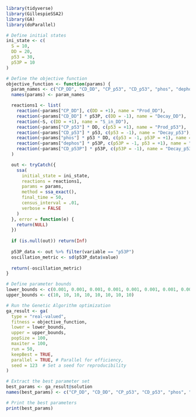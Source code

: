 ```r
library(tidyverse)
library(GillespieSSA2)
library(GA)
library(doParallel)

# Define initial states
ini_state <- c(
  S = 10, 
  DD = 20, 
  p53 = 30, 
  p53P = 10
)

# Define the objective function
objective_function <- function(params) {
  param_names <- c("CP_DD", "CD_DD", "CP_p53", "CD_p53", "phos", "dephos", "CD_p53P")
  names(params) <- param_names

  reactions1 <- list(
    reaction(~params["CP_DD"], c(DD = +1), name = "Prod_DD"),
    reaction(~params["CD_DD"] * p53P, c(DD = -1), name = "Decay_DD"),
    reaction(~S, c(DD = +1), name = "S_in_DD"), 
    reaction(~params["CP_p53"] * DD, c(p53 = +1), name = "Prod_p53"),
    reaction(~params["CD_p53"] * p53, c(p53 = -1), name = "Decay_p53"),
    reaction(~params["phos"] * p53 * DD, c(p53 = -1, p53P = +1), name = "Phos_p53"),
    reaction(~params["dephos"] * p53P, c(p53P = -1, p53 = +1), name = "Dephos_p53P"),
    reaction(~params["CD_p53P"] * p53P, c(p53P = -1), name = "Decay_p53P")
  )

  out <- tryCatch({
    ssa(
      initial_state = ini_state,
      reactions = reactions1,
      params = params,
      method = ssa_exact(),
      final_time = 50,
      census_interval = .01,
      verbose = FALSE
    )
  }, error = function(e) {
    return(NULL)
  })
  
  if (is.null(out)) return(Inf)
  
  p53P_data <- out %>% filter(variable == "p53P")
  oscillation_metric <- sd(p53P_data$value)
  
  return(-oscillation_metric)
}
```

```r
# Define parameter bounds
lower_bounds <- c(0.001, 0.001, 0.001, 0.001, 0.001, 0.001, 0.001, 0.001)
upper_bounds <- c(10, 10, 10, 10, 10, 10, 10, 10)

# Run the Genetic Algorithm optimization
ga_result <- ga(
  type = "real-valued",
  fitness = objective_function,
  lower = lower_bounds,
  upper = upper_bounds,
  popSize = 100,
  maxiter = 100,
  run = 50,
  keepBest = TRUE,
  parallel = TRUE, # Parallel for efficiency,
  seed = 123  # Set a seed for reproducibility
)

# Extract the best parameter set
best_params <- ga_result@solution
names(best_params) <- c("CP_DD", "CD_DD", "CP_p53", "CD_p53", "phos", "dephos", "CD_p53P")

# Print the best parameters
print(best_params)
```